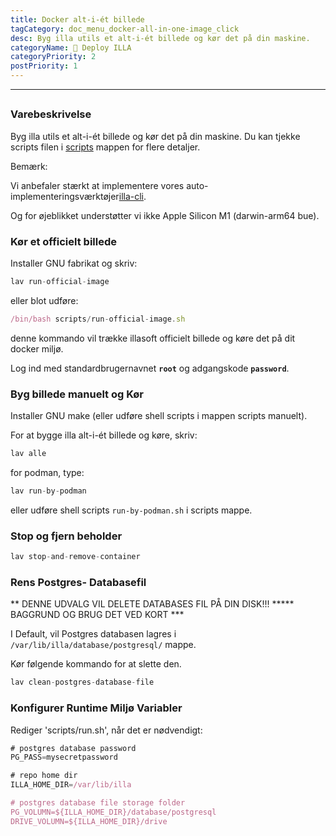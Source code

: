 ```yaml
---
title: Docker alt-i-ét billede
tagCategory: doc_menu_docker-all-in-one-image_click
desc: Byg illa utils et alt-i-ét billede og kør det på din maskine.
categoryName: 👷 Deploy ILLA
categoryPriority: 2
postPriority: 1
---
```


* * *

## <Heading hidden>Docker alt-i-ét billede</Heading>

### Varebeskrivelse

Byg illa utils et alt-i-ét billede og kør det på din maskine. Du kan tjekke scripts filen i [scripts](https://github.com/illacloud/deploy-illa-manually/blob/main/docker/scripts) mappen for flere detaljer.

Bemærk:

Vi anbefaler stærkt at implementere vores auto-implementeringsværktøjer[illa-cli](https://github.com/illacloud/illa).

Og for øjeblikket understøtter vi ikke Apple Silicon M1 (darwin-arm64 bue).

### Kør et officielt billede

Installer GNU fabrikat og skriv:

```jsx
lav run-official-image
```

eller blot udføre:

```jsx
/bin/bash scripts/run-official-image.sh
```

denne kommando vil trække illasoft officielt billede og køre det på dit docker miljø.

Log ind med standardbrugernavnet **`root`** og adgangskode **`password`**.

### Byg billede manuelt og Kør

Installer GNU make (eller udføre shell scripts i mappen scripts manuelt).

For at bygge illa alt-i-ét billede og køre, skriv:

```jsx
lav alle
```

for podman, type:

```jsx
lav run-by-podman
```

eller udføre shell scripts `run-by-podman.sh` i scripts mappe.

### Stop og fjern beholder

```jsx
lav stop-and-remove-container
```

### Rens Postgres- Databasefil

** DENNE UDVALG VIL DELETE DATABASES FIL PÅ DIN DISK!!! \*\*\*** BAGGRUND OG BRUG DET VED KORT \*\*\*

I Default, vil Postgres databasen lagres i `/var/lib/illa/database/postgresql/` mappe.

Kør følgende kommando for at slette den.

```jsx
lav clean-postgres-database-file
```

### Konfigurer Runtime Miljø Variabler

Rediger 'scripts/run.sh', når det er nødvendigt:

```jsx
# postgres database password
PG_PASS=mysecretpassword

# repo home dir
ILLA_HOME_DIR=/var/lib/illa

# postgres database file storage folder
PG_VOLUMN=${ILLA_HOME_DIR}/database/postgresql
DRIVE_VOLUMN=${ILLA_HOME_DIR}/drive
```
